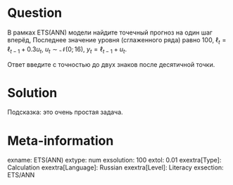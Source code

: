 Question
========

В рамках ETS(ANN) модели найдите точечный прогноз на один шаг вперёд,
Последнее значение уровня (сглаженного ряда) равно $100$, $\ell_t = \ell_{t-1} + 0.3 u_t$, 
$u_t \sim \mathcal{N}(0; 16)$, $y_t = \ell_{t-1} + u_t$. 

Ответ введите с точностью до двух знаков после десятичной точки. 

Solution
========

Подсказка: это очень простая задача. 

Meta-information
================
exname: ETS(ANN)
extype: num
exsolution: 100
extol: 0.01
exextra[Type]: Calculation
exextra[Language]: Russian
exextra[Level]: Literacy
exsection: ETS/ANN